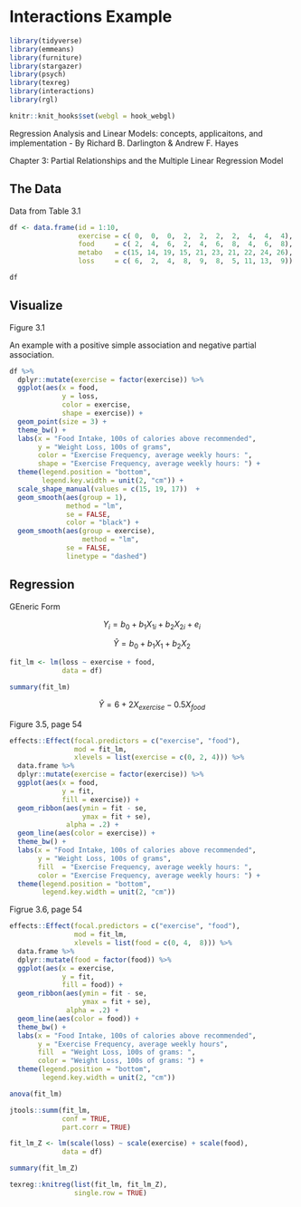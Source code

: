 # Interactions Example

```{r, comment=FALSE, message=FALSE, error=FALSE, warning=FALSE}
library(tidyverse)
library(emmeans)
library(furniture)
library(stargazer)
library(psych)
library(texreg)
library(interactions)
library(rgl)
```


```{r, echo=FALSE}
knitr::knit_hooks$set(webgl = hook_webgl)
```



Regression Analysis and Linear Models: concepts, applicaitons, and implementation
- By Richard B. Darlington & Andrew F. Hayes

Chapter 3: Partial Relationships and the Multiple Linear Regression Model


## The Data

Data from Table 3.1

```{r}
df <- data.frame(id = 1:10,
                 exercise = c( 0,  0,  0,  2,  2,  2,  2,  4,  4,  4),
                 food     = c( 2,  4,  6,  2,  4,  6,  8,  4,  6,  8),
                 metabo   = c(15, 14, 19, 15, 21, 23, 21, 22, 24, 26),
                 loss     = c( 6,  2,  4,  8,  9,  8,  5, 11, 13,  9))

df
```

## Visualize

Figure 3.1

An example with a positive simple association and negative partial association.


```{r}
df %>% 
  dplyr::mutate(exercise = factor(exercise)) %>% 
  ggplot(aes(x = food,
             y = loss,
             color = exercise,
             shape = exercise)) +
  geom_point(size = 3) +
  theme_bw() +
  labs(x = "Food Intake, 100s of calories above recommended",
       y = "Weight Loss, 100s of grams",
       color = "Exercise Frequency, average weekly hours: ",
       shape = "Exercise Frequency, average weekly hours: ") +
  theme(legend.position = "bottom",
        legend.key.width = unit(2, "cm")) +
  scale_shape_manual(values = c(15, 19, 17))  +
  geom_smooth(aes(group = 1),
              method = "lm", 
              se = FALSE,
              color = "black") +
  geom_smooth(aes(group = exercise),
                  method = "lm", 
              se = FALSE,
              linetype = "dashed")
```


## Regression

GEneric Form

$$
Y_i = b_0 + b_1X_{1i} + b_2X_{2i}+ e_i
$$


$$
\hat{Y} = b_0 + b_1X_1 + b_2X_2
$$

```{r}
fit_lm <- lm(loss ~ exercise + food,
             data = df)

summary(fit_lm)
```

$$
\hat{Y} = 6 + 2X_{exercise} -0.5X_{food}
$$




Figure 3.5, page 54

```{r}
effects::Effect(focal.predictors = c("exercise", "food"),
                mod = fit_lm,
                xlevels = list(exercise = c(0, 2, 4))) %>% 
  data.frame %>% 
  dplyr::mutate(exercise = factor(exercise)) %>%
  ggplot(aes(x = food,
             y = fit,
             fill = exercise)) +
  geom_ribbon(aes(ymin = fit - se,
                  ymax = fit + se),
              alpha = .2) +
  geom_line(aes(color = exercise)) +
  theme_bw() +
  labs(x = "Food Intake, 100s of calories above recommended",
       y = "Weight Loss, 100s of grams",
       fill  = "Exercise Frequency, average weekly hours: ",
       color = "Exercise Frequency, average weekly hours: ") +
  theme(legend.position = "bottom",
        legend.key.width = unit(2, "cm")) 
```

Figrue 3.6, page 54

```{r}
effects::Effect(focal.predictors = c("exercise", "food"),
                mod = fit_lm,
                xlevels = list(food = c(0, 4,  8))) %>% 
  data.frame %>% 
  dplyr::mutate(food = factor(food)) %>%
  ggplot(aes(x = exercise,
             y = fit,
             fill = food)) +
  geom_ribbon(aes(ymin = fit - se,
                  ymax = fit + se),
              alpha = .2) +
  geom_line(aes(color = food)) +
  theme_bw() +
  labs(x = "Food Intake, 100s of calories above recommended",
       y = "Exercise Frequency, average weekly hours",
       fill  = "Weight Loss, 100s of grams: ",
       color = "Weight Loss, 100s of grams: ") +
  theme(legend.position = "bottom",
        legend.key.width = unit(2, "cm")) 
```



```{r}
anova(fit_lm)
```


```{r}
jtools::summ(fit_lm, 
             conf = TRUE,
             part.corr = TRUE)
```

```{r}
fit_lm_Z <- lm(scale(loss) ~ scale(exercise) + scale(food),
             data = df)
```

```{r}
summary(fit_lm_Z)
```


```{r, results='asis'}
texreg::knitreg(list(fit_lm, fit_lm_Z),
                single.row = TRUE)
```
